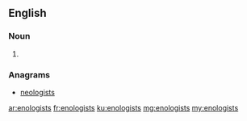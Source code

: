 ==English==

===Noun===
{{head|en|noun plural form}}

# {{plural of|enologist|lang=en}}

===Anagrams===
* [[neologists#English|neologists]]

[[ar:enologists]]
[[fr:enologists]]
[[ku:enologists]]
[[mg:enologists]]
[[my:enologists]]